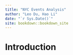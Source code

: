 ```yaml
--- 
title: "NYC Events Analysis"
author: "Leo Du, Hao Li"
date: "`r Sys.Date()`"
site: bookdown::bookdown_site
---
```


# Introduction

